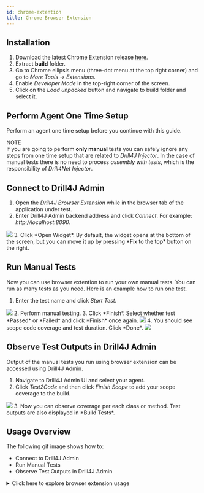 ```yaml
---
id: chrome-extention
title: Chrome Browser Extension
---
```



## Installation
1. Download the latest Chrome Extension release [here](https://github.com/Drill4J/browser-extension/releases).
2. Extract **build** folder.
3. Go to Chrome ellipsis menu (three-dot menu at the top right corner) and go to *More Tools* -> *Extensions*.
4. Enable *Developer Mode* in the top-right corner of the screen.
5. Click on the *Load unpacked* button and navigate to build folder and select it.

## Perform Agent One Time Setup
Perform an <Link to="/docs/drill4net/one-time-setup" target="_blank">agent one time setup</Link> before you continue with this guide.

<Info>
    NOTE <br/>
    If you are going to perform <b>only manual</b> tests you can safely ignore any steps from one time setup that are related 
    to <i>Drill4J Injector</i>. In the case of manual tests there is no need to process <i>assembly with tests</i>, which is 
    the responsibility of <i>Drill4Net Injector</i>.
</Info>

## Connect to Drill4J Admin
1. Open the *Drill4J Browser Extension* while in the browser tab of the application under test.
2. Enter Drill4J Admin backend address and click *Connect*. For example: *http://localhost:8090*.
<Image src="/imgs/drill4net/extension-to-drill4j-admin.png"/>
3. Click *Open Widget*. By default, the widget opens at the bottom of the screen, but you can move it up by pressing
*Fix to the top* button on the right.

## Run Manual Tests
Now you can use browser extention to run your own manual tests. You can run as many tests as you need.
Here is an example how to run one test.
1. Enter the test name and click *Start Test*.
<Image src="/imgs/drill4net/start-manual-test.png"/>
2. Perform manual testing.
3. Click *Finish*. Select whether test *Passed* or *Failed* and click *Finish* once again.
<Image src="/imgs/drill4net/finish-manual-test.png"/>
4. You should see scope code coverage and test duration. Click *Done*.
<Image src="/imgs/drill4net/manual-test-finished.png"/>

## Observe Test Outputs in Drill4J Admin
Output of the manual tests you run using browser extension can be accessed using Drill4J Admin.
1. Navigate to Drill4J Admin UI and select your agent.
2. Click *Test2Code* and then click *Finish Scope* to add your scope coverage to the build.
<Image src="/imgs/drill4net/manual-tests-test2code.png"/>
3. Now you can observe coverage per each class or method. Test outputs are also displayed in *Build Tests*.

## Usage Overview
The following gif image shows how to:
- Connect to Drill4J Admin
- Run Manual Tests
- Observe Test Outputs in Drill4J Admin

<details> 
    <summary>Click here to explore browser extension usage</summary>
    <Image src="/imgs/drill4net/browser-extension-manual-test.gif"/>
</details>
